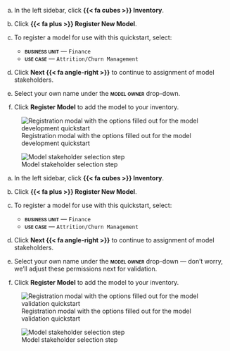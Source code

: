 :::: {.content-visible unless-format="revealjs" when-meta="includes.developer"}
a. In the left sidebar, click **{{< fa cubes >}} Inventory**.

a. Click **{{< fa plus >}} Register New Model**.

a. To register a model for use with this quickstart, select:

   - **[business unit]{.smallcaps}**  — `Finance`
   - **[use case]{.smallcaps}** — `Attrition/Churn Management`

a. Click **Next {{< fa angle-right >}}** to continue to assignment of model stakeholders.

a. Select your own name under the **[model owner]{.smallcaps}** drop-down.

a. Click **Register Model** to add the model to your inventory.

:::: {.flex .flex-wrap .justify-around}

::: {.w-50-ns}

![Registration modal with the options filled out for the model development quickstart](developer-new-model.png){fig-alt="A screenshot showing the registration modal with the options filled out for the model development quickstart" .screenshot group="developer-registration"}

:::

::: {.w-40-ns}

![Model stakeholder selection step](/get-started/common-steps/select-model-owner.png){fig-alt="A screenshot showing the model stakeholder selection step" .screenshot group="developer-registration"}

:::

::::


::::


:::: {.content-visible unless-format="revealjs" unless-meta="includes.developer"}
a. In the left sidebar, click **{{< fa cubes >}} Inventory**.

a. Click **{{< fa plus >}} Register New Model**.

a. To register a model for use with this quickstart, select:

   - **[business unit]{.smallcaps}**  — `Finance`
   - **[use case]{.smallcaps}** — `Attrition/Churn Management`

a. Click **Next {{< fa angle-right >}}** to continue to assignment of model stakeholders.

a. Select your own name under the **[model owner]{.smallcaps}** drop-down — don't worry, we'll adjust these permissions next for validation.

a. Click **Register Model** to add the model to your inventory.

:::: {.flex .flex-wrap .justify-around}

::: {.w-50-ns}

![Registration modal with the options filled out for the model validation quickstart](validator-new-model.png){fig-alt="A screenshot showing the registration modal with the options filled out for the model validation quickstart" .screenshot group="validator-registration"}

:::

::: {.w-40-ns}

![Model stakeholder selection step](/get-started/common-steps/select-model-owner.png){fig-alt="A screenshot showing the model stakeholder selection step" .screenshot group="validator-registration"}

:::

::::

::::




